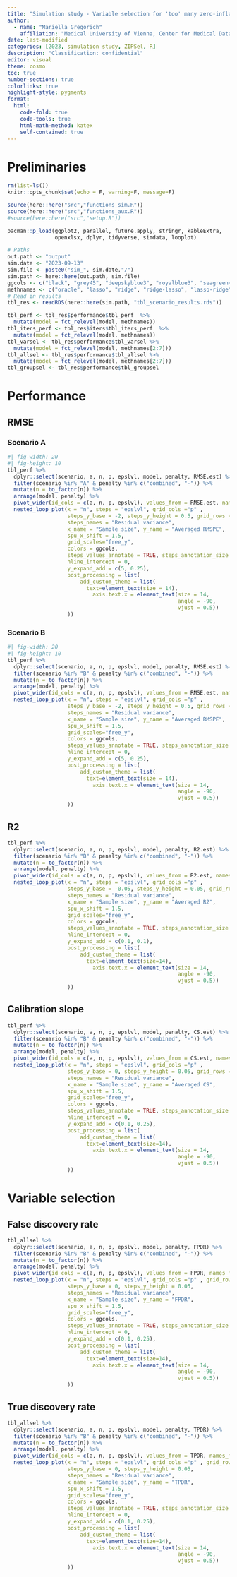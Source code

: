 ```yaml
---
title: "Simulation study - Variable selection for 'too' many zero-inflated predictors (ZIPSel)"
author:
  - name: "Mariella Gregorich"
    affiliation: "Medical University of Vienna, Center for Medical Data Science"
date: last-modified
categories: [2023, simulation study, ZIPSel, R]
description: "Classification: confidential"
editor: visual
theme: cosmo
toc: true  
number-sections: true
colorlinks: true
highlight-style: pygments
format:
  html: 
    code-fold: true
    code-tools: true
    html-math-method: katex
    self-contained: true
---
```


# Preliminaries

```r
rm(list=ls())
knitr::opts_chunk$set(echo = F, warning=F, message=F)

source(here::here("src","functions_sim.R"))
source(here::here("src","functions_aux.R"))
#source(here::here("src","setup.R"))

pacman::p_load(ggplot2, parallel, future.apply, stringr, kableExtra,
               openxlsx, dplyr, tidyverse, simdata, looplot)

# Paths
out.path <- "output"
sim.date <- "2023-09-13"
sim.file <- paste0("sim_", sim.date,"/")
sim.path <- here::here(out.path, sim.file)
ggcols <- c("black", "grey45", "deepskyblue3", "royalblue3", "seagreen4", "darkred","goldenrod3")
methnames <- c("oracle", "lasso", "ridge", "ridge-lasso", "lasso-ridge", "ridge-garrote", "random forest")
# Read in results
tbl_res <- readRDS(here::here(sim.path, "tbl_scenario_results.rds"))

tbl_perf <- tbl_res$performance$tbl_perf  %>% 
  mutate(model = fct_relevel(model, methnames))
tbl_iters_perf <- tbl_res$iters$tbl_iters_perf  %>% 
  mutate(model = fct_relevel(model, methnames))
tbl_varsel <- tbl_res$performance$tbl_varsel %>% 
  mutate(model = fct_relevel(model, methnames[2:7]))
tbl_allsel <- tbl_res$performance$tbl_allsel %>% 
  mutate(model = fct_relevel(model, methnames[2:7]))
tbl_groupsel <- tbl_res$performance$tbl_groupsel
```

# Performance

## RMSE

:::{.panel-tabset}

### Scenario A

```r
#| fig-width: 20
#| fig-height: 10
tbl_perf %>%
  dplyr::select(scenario, a, n, p, epslvl, model, penalty, RMSE.est) %>%
  filter(scenario %in% "A" & penalty %in% c("combined", "-")) %>%
  mutate(n = to_factor(n)) %>%
  arrange(model, penalty) %>%
  pivot_wider(id_cols = c(a, n, p, epslvl), values_from = RMSE.est, names_from = model) %>%
  nested_loop_plot(x = "n", steps = "epslvl", grid_cols ="p" ,
                   steps_y_base = -2, steps_y_height = 0.5, grid_rows = "a",
                   steps_names = "Residual variance",
                   x_name = "Sample size", y_name = "Averaged RMSPE",
                   spu_x_shift = 1.5,
                   grid_scales="free_y",
                   colors = ggcols,
                   steps_values_annotate = TRUE, steps_annotation_size = 3,
                   hline_intercept = 0,
                   y_expand_add = c(5, 0.25),
                   post_processing = list(
                       add_custom_theme = list(
                         text=element_text(size = 14),
                           axis.text.x = element_text(size = 14,
                                                      angle = -90,
                                                      vjust = 0.5))
                   )) 
```

### Scenario B

```r
#| fig-width: 20
#| fig-height: 10
tbl_perf %>%
  dplyr::select(scenario, a, n, p, epslvl, model, penalty, RMSE.est) %>%
  filter(scenario %in% "B" & penalty %in% c("combined", "-")) %>%
  mutate(n = to_factor(n)) %>%
  arrange(model, penalty) %>%
  pivot_wider(id_cols = c(a, n, p, epslvl), values_from = RMSE.est, names_from = model) %>%
  nested_loop_plot(x = "n", steps = "epslvl", grid_cols ="p" ,
                   steps_y_base = -2, steps_y_height = 0.5, grid_rows = "a",
                   steps_names = "Residual variance",
                   x_name = "Sample size", y_name = "Averaged RMSPE",
                   spu_x_shift = 1.5,
                   grid_scales="free_y",
                   colors = ggcols,
                   steps_values_annotate = TRUE, steps_annotation_size = 3,
                   hline_intercept = 0,
                   y_expand_add = c(5, 0.25),
                   post_processing = list(
                       add_custom_theme = list(
                         text=element_text(size = 14),
                           axis.text.x = element_text(size = 14,
                                                      angle = -90,
                                                      vjust = 0.5))
                   )) 
```

:::

## R2


```r
tbl_perf %>%
  dplyr::select(scenario, a, n, p, epslvl, model, penalty, R2.est) %>%
  filter(scenario %in% "B" & penalty %in% c("combined", "-")) %>%
  mutate(n = to_factor(n)) %>%
  arrange(model, penalty) %>%
  pivot_wider(id_cols = c(a, n, p, epslvl), values_from = R2.est, names_from = model) %>%
  nested_loop_plot(x = "n", steps = "epslvl", grid_cols ="p" ,
                   steps_y_base = -0.05, steps_y_height = 0.05, grid_rows = "a",
                   steps_names = "Residual variance",
                   x_name = "Sample size", y_name = "Averaged R2",
                   spu_x_shift = 1.5,
                   grid_scales="free_y",
                   colors = ggcols,
                   steps_values_annotate = TRUE, steps_annotation_size = 3,
                   hline_intercept = 0,
                   y_expand_add = c(0.1, 0.1),
                   post_processing = list(
                       add_custom_theme = list(
                         text=element_text(size=14),
                           axis.text.x = element_text(size = 14,
                                                      angle = -90,
                                                      vjust = 0.5))
                   )) 
```

## Calibration slope


```r
tbl_perf %>%
  dplyr::select(scenario, a, n, p, epslvl, model, penalty, CS.est) %>%
  filter(scenario %in% "B" & penalty %in% c("combined", "-")) %>%
  mutate(n = to_factor(n)) %>%
  arrange(model, penalty) %>%
  pivot_wider(id_cols = c(a, n, p, epslvl), values_from = CS.est, names_from = model) %>%
  nested_loop_plot(x = "n", steps = "epslvl", grid_cols ="p" ,
                   steps_y_base = 0, steps_y_height = 0.05, grid_rows = "a",
                   steps_names = "Residual variance",
                   x_name = "Sample size", y_name = "Averaged CS",
                   spu_x_shift = 1.5,
                   grid_scales="free_y",
                   colors = ggcols,
                   steps_values_annotate = TRUE, steps_annotation_size = 3,
                   hline_intercept = 0,
                   y_expand_add = c(0.1, 0.25),
                   post_processing = list(
                       add_custom_theme = list(
                         text=element_text(size=14),
                           axis.text.x = element_text(size = 14,
                                                      angle = -90,
                                                      vjust = 0.5))
                   )) 
```

# Variable selection

## False discovery rate



```r
tbl_allsel %>%
  dplyr::select(scenario, a, n, p, epslvl, model, penalty, FPDR) %>%
  filter(scenario %in% "B" & penalty %in% c("combined", "-")) %>%
  mutate(n = to_factor(n)) %>%
  arrange(model, penalty) %>%
  pivot_wider(id_cols = c(a, n, p, epslvl), values_from = FPDR, names_from = model) %>%
  nested_loop_plot(x = "n", steps = "epslvl", grid_cols ="p" , grid_rows = "a",
                   steps_y_base = 0, steps_y_height = 0.05,
                   steps_names = "Residual variance",
                   x_name = "Sample size", y_name = "FPDR",
                   spu_x_shift = 1.5,
                   grid_scales="free_y",
                   colors = ggcols,
                   steps_values_annotate = TRUE, steps_annotation_size = 3,
                   hline_intercept = 0,
                   y_expand_add = c(0.1, 0.25),
                   post_processing = list(
                       add_custom_theme = list(
                         text=element_text(size=14),
                           axis.text.x = element_text(size = 14,
                                                      angle = -90,
                                                      vjust = 0.5))
                   )) 
```


## True discovery rate


```r
tbl_allsel %>%
  dplyr::select(scenario, a, n, p, epslvl, model, penalty, TPDR) %>%
  filter(scenario %in% "B" & penalty %in% c("combined", "-")) %>%
  mutate(n = to_factor(n)) %>%
  arrange(model, penalty) %>%
  pivot_wider(id_cols = c(a, n, p, epslvl), values_from = TPDR, names_from = model) %>%
  nested_loop_plot(x = "n", steps = "epslvl", grid_cols ="p" , grid_rows = "a",
                   steps_y_base = 0, steps_y_height = 0.05,
                   steps_names = "Residual variance",
                   x_name = "Sample size", y_name = "TPDR",
                   spu_x_shift = 1.5,
                   grid_scales="free_y",
                   colors = ggcols,
                   steps_values_annotate = TRUE, steps_annotation_size = 3,
                   hline_intercept = 0,
                   y_expand_add = c(0.1, 0.25),
                   post_processing = list(
                       add_custom_theme = list(
                         text=element_text(size=14),
                           axis.text.x = element_text(size = 14,
                                                      angle = -90,
                                                      vjust = 0.5))
                   )) 
```

